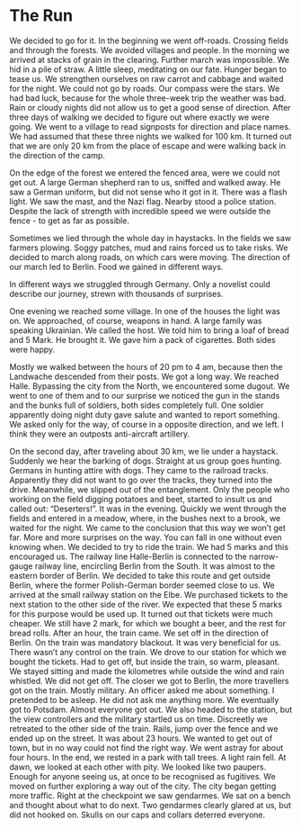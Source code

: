 # The Run {#run}

We decided to go for it. In the beginning we went off-roads. Crossing fields and through the forests. We avoided villages and people. In the morning we arrived at stacks of grain in the clearing. Further march was impossible. We hid in a pile of straw. A little sleep, meditating on our fate. Hunger began to tease us. We strengthen ourselves on raw carrot and cabbage and waited for the night. We could not go by roads. Our compass were the stars. We had bad luck, because for the whole three-week trip the weather was bad. Rain or cloudy nights did not allow us to get a good sense of direction. After three days of walking we decided to figure out where exactly we were going. We went to a village to read signposts for direction and place names. We had assumed that these three nights we walked for 100 km. It turned out that we are only 20 km from the place of escape and were walking back in the direction of the camp.

On the edge of the forest we entered the fenced area, were we could not get out. A large German shepherd ran to us, sniffed and walked away. He saw a German uniform, but did not sense who it got in it. There was a flash light. We saw the mast, and the Nazi flag. Nearby stood a police station. Despite the lack of strength with incredible speed we were outside the fence - to get as far as possible.

Sometimes we lied through the whole day in haystacks. In the fields we saw farmers plowing. Soggy patches, mud and rains forced us to take risks. We decided to march along roads, on which cars were moving. The direction of our march led to Berlin. Food we gained in different ways.

In different ways we struggled through Germany. Only a novelist could describe our journey, strewn with thousands of surprises.

One evening we reached some village. In one of the houses the light was on. We approached, of course, weapons in hand. A large family was speaking Ukrainian. We called the host. We told him to bring a loaf of bread and 5 Mark. He brought it. We gave him a pack of cigarettes. Both sides were happy.

Mostly we walked between the hours of 20 pm to 4 am, because then the Landwache descended from their posts. We got a long way. We reached Halle. Bypassing the city from the North, we encountered some dugout. We went to one of them and to our surprise we noticed the gun in the stands and the bunks full of soldiers, both sides completely full. One soldier apparently doing night duty gave salute and wanted to report something. We asked only for the way, of course in a opposite direction, and we left. I think they were an outposts anti-aircraft artillery.

On the second day, after traveling about 30 km, we lie under a haystack. Suddenly we hear the barking of dogs. Straight at us group goes hunting. Germans in hunting attire with dogs. They came to the railroad tracks. Apparently they did not want to go over the tracks, they turned into the drive. Meanwhile, we slipped out of the entanglement. Only the people who working on the field digging potatoes and beet, started to insult us and called out: “Deserters!”. It was in the evening. Quickly we went through the fields and entered in a meadow, where, in the bushes next to a brook, we waited for the night.
We came to the conclusion that this way we won’t get far. More and more surprises on the way. You can fall in one without even knowing when. We decided to try to ride the train. We had 5 marks and this encouraged us. The railway line Halle-Berlin is connected to the narrow-gauge railway line, encircling Berlin from the South. It was almost to the eastern border of Berlin. We decided to take this route and get outside Berlin, where the former Polish-German border seemed close to us. We arrived at the small railway station on the Elbe. We purchased tickets to the next station to the other side of the river. We expected that these 5 marks for this purpose would be used up. It turned out that tickets were much cheaper. We still have 2 mark, for which we bought a beer, and the rest for bread rolls. After an hour, the train came. We set off in the direction of Berlin. On the train was mandatory blackout. It was very beneficial for us. There wasn’t any control on the train. We drove to our station for which we bought the tickets. Had to get off, but inside the train, so warm, pleasant. We stayed sitting and made the kilometres while outside the wind and rain whistled. We did not get off.
The closer we got to Berlin, the more travellers got on the train. Mostly military. An officer asked me about something. I pretended to be asleep. He did not ask me anything more. We eventually got to Potsdam. Almost everyone got out. We also headed to the station, but the view controllers and the military startled us on time. Discreetly we retreated to the other side of the train. Rails, jump over the fence and we ended up on the street. It was about 23 hours. We wanted to get out of town, but in no way could not find the right way. We went astray for about four hours. In the end, we rested in a park with tall trees. A light rain fell.
At dawn, we looked at each other with pity. We looked like two paupers. Enough for anyone seeing us, at once to be recognised as fugitives.
We moved on further exploring a way out of the city. The city began getting more traffic. Right at the checkpoint we saw gendarmes. We sat on a bench and thought about what to do next. Two gendarmes clearly glared at us, but did not hooked on. Skulls on our caps and collars deterred everyone.
